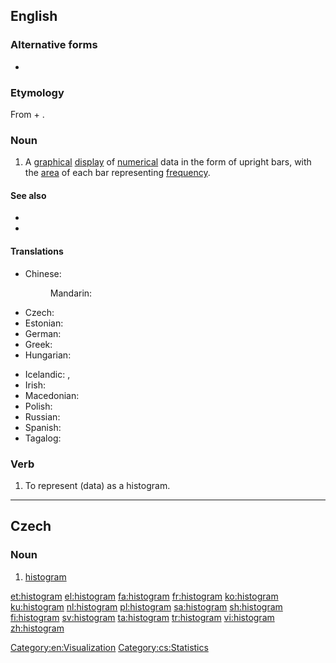 ==English==
{{wikipedia}}

===Alternative forms===
* {{l|en|histogramme}}

===Etymology===
From {{etyl|grc|en}} {{m|grc|ἱστός||mast}} + {{m|grc|-γραμμα}}.

===Noun===
{{en-noun}}

# {{lb|en|statistics}} A [[graphical]] [[display]] of [[numerical]] data in the form of upright bars, with the [[area]] of each bar representing [[frequency]].

====See also====
* {{l|en|bar chart}}
* {{l|en|vertical line diagram}}

====Translations====
{{trans-top|graphical display}}
* Chinese:
*: Mandarin: {{t-needed|cmn}}
* Czech: {{t|cs|histogram|m}}
* Estonian: {{t+|et|histogramm}}
* German: {{t+|de|Histogramm|n}}
* Greek: {{t+|el|ιστόγραμμα|n}}
* Hungarian: {{t|hu|hisztogram}}
{{trans-mid}}
* Icelandic: {{t|is|súlurit|n}}, {{t|is|stuðlarit|n}}
* Irish: {{t|ga|histeagram|m}}
* Macedonian: {{t|mk|хистограм|m|tr=hístogram|sc=Cyrl}}
* Polish: {{t+|pl|histogram|m}}
* Russian: {{t+|ru|гистогра́мма|f}}
* Spanish: {{t-needed|es}}
* Tagalog: {{t|tl|taladalasan}}
{{trans-bottom}}

===Verb===
{{en-verb|histogramm}}

# {{lb|en|transitive}} To represent (data) as a histogram.

[[Category:en:Visualization]]

----

==Czech==

===Noun===
{{cs-noun|g=m}}

# [[#English|histogram]]

[[Category:cs:Statistics]]

[[et:histogram]]
[[el:histogram]]
[[fa:histogram]]
[[fr:histogram]]
[[ko:histogram]]
[[ku:histogram]]
[[nl:histogram]]
[[pl:histogram]]
[[sa:histogram]]
[[sh:histogram]]
[[fi:histogram]]
[[sv:histogram]]
[[ta:histogram]]
[[tr:histogram]]
[[vi:histogram]]
[[zh:histogram]]